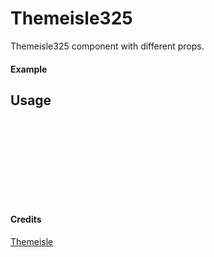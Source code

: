 
<Meta of={Themeisle325} title="Themeisle/Themeisle325" />

# Themeisle325

Themeisle325 component with different props.

#### Example

<Canvas of={Themeisle325.Primary} />

## Usage

```ts
import { Themeisle325 } from "yadl-ui";

const Example = () => {
  return (
      <Themeisle325 />
  );
};

export default Example;
```

#### Credits
[Themeisle](https://themeisle.com/illustrations/)
